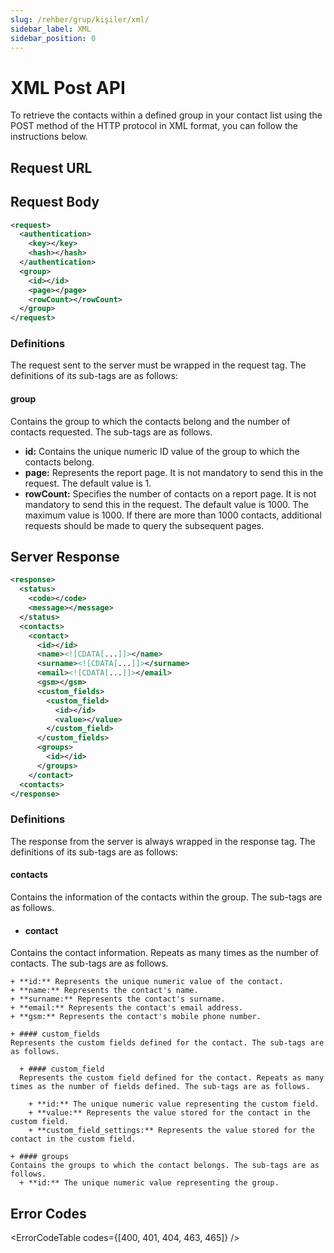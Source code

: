 ```yaml
---
slug: /rehber/grup/kişiler/xml/
sidebar_label: XML
sidebar_position: 0
---
```



# XML Post API
<AccessWarning />
To retrieve the contacts within a defined group in your contact list using the POST method of the HTTP protocol in XML format, you can follow the instructions below.

## Request URL

<RequestURL type="POST" url="https://api.iletimerkezi.com/v1/get-group-contacts" />

## Request Body

```xml
<request>
  <authentication>
    <key></key>
    <hash></hash>
  </authentication>
  <group>
    <id></id>
    <page></page>
    <rowCount></rowCount>
  </group>
</request>
```

### Definitions

The request sent to the server must be wrapped in the <Badge>request</Badge> tag. The definitions of its sub-tags are as follows:

<AccessDescription />

#### group
Contains the group to which the contacts belong and the number of contacts requested. The sub-tags are as follows.

+ **id:** Contains the unique numeric ID value of the group to which the contacts belong.
+ **page:** Represents the report page. It is not mandatory to send this in the request. The default value is 1.
+ **rowCount:** Specifies the number of contacts on a report page. It is not mandatory to send this in the request. The default value is 1000. The maximum value is 1000. If there are more than 1000 contacts, additional requests should be made to query the subsequent pages.

## Server Response
```xml
<response>
  <status>
    <code></code>
    <message></message>
  </status>
  <contacts>
    <contact>
      <id></id>
      <name><![CDATA[...]]></name>
      <surname><![CDATA[...]]></surname>
      <email><![CDATA[...]]></email>
      <gsm></gsm>
      <custom_fields>
        <custom_field>
          <id></id>
          <value></value>
        </custom_field>
      </custom_fields>
      <groups>
        <id></id>
      </groups>
    </contact>
  <contacts>
</response>
```

### Definitions

The response from the server is always wrapped in the <Badge>response</Badge> tag. The definitions of its sub-tags are as follows:

<ResponseStatus />

#### contacts
Contains the information of the contacts within the group. The sub-tags are as follows.

  + #### contact
  Contains the contact information. Repeats as many times as the number of contacts. The sub-tags are as follows.

    + **id:** Represents the unique numeric value of the contact.
    + **name:** Represents the contact's name.
    + **surname:** Represents the contact's surname.
    + **email:** Represents the contact's email address.
    + **gsm:** Represents the contact's mobile phone number.

    + #### custom_fields
    Represents the custom fields defined for the contact. The sub-tags are as follows.

      + #### custom_field
      Represents the custom field defined for the contact. Repeats as many times as the number of fields defined. The sub-tags are as follows.

        + **id:** The unique numeric value representing the custom field.
        + **value:** Represents the value stored for the contact in the custom field.
        + **custom_field_settings:** Represents the value stored for the contact in the custom field.

    + #### groups
    Contains the groups to which the contact belongs. The sub-tags are as follows.
      + **id:** The unique numeric value representing the group.

## Error Codes

<ErrorCodeTable codes={[400, 401, 404, 463, 465]} />